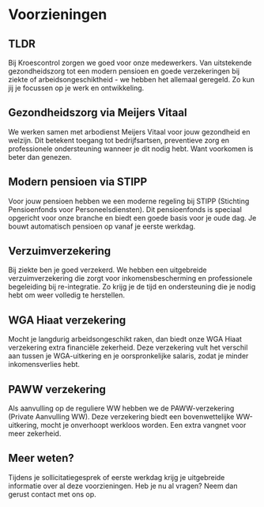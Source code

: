 # Voorzieningen

## TLDR

Bij Kroescontrol zorgen we goed voor onze medewerkers. Van uitstekende gezondheidszorg tot een modern pensioen en goede verzekeringen bij ziekte of arbeidsongeschiktheid - we hebben het allemaal geregeld. Zo kun jij je focussen op je werk en ontwikkeling.

## Gezondheidszorg via Meijers Vitaal

We werken samen met arbodienst Meijers Vitaal voor jouw gezondheid en welzijn. Dit betekent toegang tot bedrijfsartsen, preventieve zorg en professionele ondersteuning wanneer je dit nodig hebt. Want voorkomen is beter dan genezen.

## Modern pensioen via STIPP

Voor jouw pensioen hebben we een moderne regeling bij STIPP (Stichting Pensioenfonds voor Personeelsdiensten). Dit pensioenfonds is speciaal opgericht voor onze branche en biedt een goede basis voor je oude dag. Je bouwt automatisch pensioen op vanaf je eerste werkdag.

## Verzuimverzekering

Bij ziekte ben je goed verzekerd. We hebben een uitgebreide verzuimverzekering die zorgt voor inkomensbescherming en professionele begeleiding bij re-integratie. Zo krijg je de tijd en ondersteuning die je nodig hebt om weer volledig te herstellen.

## WGA Hiaat verzekering

Mocht je langdurig arbeidsongeschikt raken, dan biedt onze WGA Hiaat verzekering extra financiële zekerheid. Deze verzekering vult het verschil aan tussen je WGA-uitkering en je oorspronkelijke salaris, zodat je minder inkomensverlies hebt.

## PAWW verzekering

Als aanvulling op de reguliere WW hebben we de PAWW-verzekering (Private Aanvulling WW). Deze verzekering biedt een bovenwettelijke WW-uitkering, mocht je onverhoopt werkloos worden. Een extra vangnet voor meer zekerheid.

## Meer weten?

Tijdens je sollicitatiegesprek of eerste werkdag krijg je uitgebreide informatie over al deze voorzieningen. Heb je nu al vragen? Neem dan gerust contact met ons op.